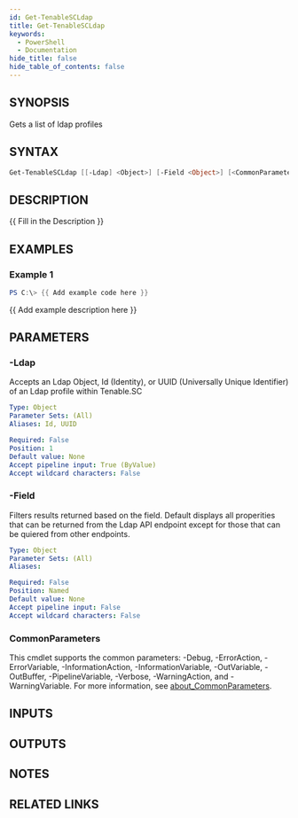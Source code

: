 ```yaml
---
id: Get-TenableSCLdap
title: Get-TenableSCLdap
keywords:
  - PowerShell
  - Documentation
hide_title: false
hide_table_of_contents: false
---
```


## SYNOPSIS

Gets a list of ldap profiles

## SYNTAX

```powershell
Get-TenableSCLdap [[-Ldap] <Object>] [-Field <Object>] [<CommonParameters>]
```

## DESCRIPTION

{{ Fill in the Description }}

## EXAMPLES

### Example 1

```powershell
PS C:\> {{ Add example code here }}
```

{{ Add example description here }}

## PARAMETERS

### -Ldap

Accepts an Ldap Object, Id (Identity), or UUID (Universally Unique Identifier) of an Ldap profile within Tenable.SC

```yaml
Type: Object
Parameter Sets: (All)
Aliases: Id, UUID

Required: False
Position: 1
Default value: None
Accept pipeline input: True (ByValue)
Accept wildcard characters: False
```

### -Field

Filters results returned based on the field.
Default displays all properities that can be returned from the Ldap API endpoint except for those that can be quiered from other endpoints.

```yaml
Type: Object
Parameter Sets: (All)
Aliases:

Required: False
Position: Named
Default value: None
Accept pipeline input: False
Accept wildcard characters: False
```

### CommonParameters

This cmdlet supports the common parameters: -Debug, -ErrorAction, -ErrorVariable, -InformationAction, -InformationVariable, -OutVariable, -OutBuffer, -PipelineVariable, -Verbose, -WarningAction, and -WarningVariable. For more information, see [about_CommonParameters](http://go.microsoft.com/fwlink/?LinkID=113216).

## INPUTS

## OUTPUTS

## NOTES

## RELATED LINKS
